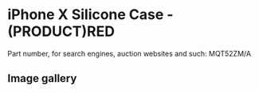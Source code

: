 
# iPhone X Silicone Case - (PRODUCT)RED

Part number, for search engines, auction websites and such: MQT52ZM/A

## Image gallery

<div style={{ width: "768px" }}>
  <GalleryComponent
    images={[
      {
        original: "/everysource/MQT52.png",
        thumbnail: "/everypreview/MQT52.png",
      },
      {
        original: "/everysource/MQT52_AV1_SILVER.png",
        thumbnail: "/everypreview/MQT52_AV1_SILVER.png",
      },
      {
        original: "/everysource/MQT52_AV1_SPACE_GRAY.png",
        thumbnail: "/everypreview/MQT52_AV1_SPACE_GRAY.png",
      },
      {
        original: "/everysource/MQT52_AV2.png",
        thumbnail: "/everypreview/MQT52_AV2.png",
      }
    ]}
  />
</div>